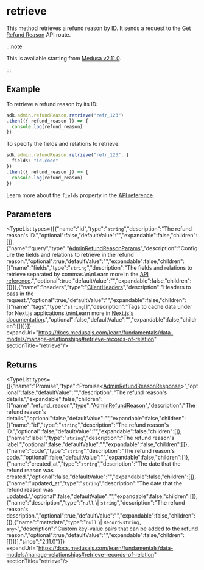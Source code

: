 
# retrieve

This method retrieves a refund reason by ID. It sends a request to the
[Get Refund Reason](https://docs.medusajs.com/api/admin#refund-reasons\_getrefundreasonsid)
API route.

:::note

This is available starting from [Medusa v2.11.0](https://github.com/medusajs/medusa/releases/tag/v2.11.0).

:::

## Example

To retrieve a refund reason by its ID:

```ts
sdk.admin.refundReason.retrieve("refr_123")
.then(({ refund_reason }) => {
  console.log(refund_reason)
})
```

To specify the fields and relations to retrieve:

```ts
sdk.admin.refundReason.retrieve("refr_123", {
  fields: "id,code"
})
.then(({ refund_reason }) => {
  console.log(refund_reason)
})
```

Learn more about the `fields` property in the [API reference](https://docs.medusajs.com/api/admin#select-fields-and-relations).

## Parameters

<TypeList types={[{"name":"id","type":"`string`","description":"The refund reason's ID.","optional":false,"defaultValue":"","expandable":false,"children":[]},{"name":"query","type":"[AdminRefundReasonParams](../../../../../types/HttpTypes/interfaces/types.HttpTypes.AdminRefundReasonParams/page.mdx)","description":"Configure the fields and relations to retrieve in the refund reason.","optional":true,"defaultValue":"","expandable":false,"children":[{"name":"fields","type":"`string`","description":"The fields and relations to retrieve separated by commas.\n\nLearn more in the [API reference](https://docs.medusajs.com/api/store#select-fields-and-relations).","optional":true,"defaultValue":"","expandable":false,"children":[]}]},{"name":"headers","type":"[ClientHeaders](../../../types/js_sdk.admin.ClientHeaders/page.mdx)","description":"Headers to pass in the request.","optional":true,"defaultValue":"","expandable":false,"children":[{"name":"tags","type":"`string`[]","description":"Tags to cache data under for Next.js applications.\n\nLearn more in [Next.js's documentation](https://nextjs.org/docs/app/building-your-application/caching#fetch-optionsnexttags-and-revalidatetag).","optional":false,"defaultValue":"","expandable":false,"children":[]}]}]} expandUrl="https://docs.medusajs.com/learn/fundamentals/data-models/manage-relationships#retrieve-records-of-relation" sectionTitle="retrieve"/>

## Returns

<TypeList types={[{"name":"Promise","type":"Promise&#60;[AdminRefundReasonResponse](../../../../../types/HttpTypes/interfaces/types.HttpTypes.AdminRefundReasonResponse/page.mdx)&#62;","optional":false,"defaultValue":"","description":"The refund reason's details.","expandable":false,"children":[{"name":"refund_reason","type":"[AdminRefundReason](../../../../../types/HttpTypes/interfaces/types.HttpTypes.AdminRefundReason/page.mdx)","description":"The refund reason's details.","optional":false,"defaultValue":"","expandable":false,"children":[{"name":"id","type":"`string`","description":"The refund reason's ID.","optional":false,"defaultValue":"","expandable":false,"children":[]},{"name":"label","type":"`string`","description":"The refund reason's label.","optional":false,"defaultValue":"","expandable":false,"children":[]},{"name":"code","type":"`string`","description":"The refund reason's code.","optional":false,"defaultValue":"","expandable":false,"children":[]},{"name":"created_at","type":"`string`","description":"The date that the refund reason was created.","optional":false,"defaultValue":"","expandable":false,"children":[]},{"name":"updated_at","type":"`string`","description":"The date that the refund reason was updated.","optional":false,"defaultValue":"","expandable":false,"children":[]},{"name":"description","type":"`null` \\| `string`","description":"The refund reason's description.","optional":true,"defaultValue":"","expandable":false,"children":[]},{"name":"metadata","type":"`null` \\| `Record<string, any>`","description":"Custom key-value pairs that can be added to the refund reason.","optional":true,"defaultValue":"","expandable":false,"children":[]}]}],"since":"2.11.0"}]} expandUrl="https://docs.medusajs.com/learn/fundamentals/data-models/manage-relationships#retrieve-records-of-relation" sectionTitle="retrieve"/>
